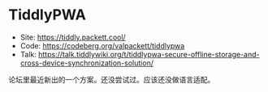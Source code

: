 # TiddlyPWA

- Site: https://tiddly.packett.cool/
- Code: https://codeberg.org/valpackett/tiddlypwa
- Talk: https://talk.tiddlywiki.org/t/tiddlypwa-secure-offline-storage-and-cross-device-synchronization-solution/

论坛里最近新出的一个方案。还没尝试过。应该还没做语言适配。
